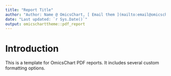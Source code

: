 ```yaml
---
title: "Report Title"
author: "Author: Name @ OmicsChart, [ Email them ](mailto:email@omicschart.com), [ Schedule a call ](https://calendly.com/link/) "
date: "Last updated: `r Sys.Date()`"
output: omicscharttheme::pdf_report
---
```


# Introduction

This is a template for OmicsChart PDF reports. It includes several custom formatting options.

